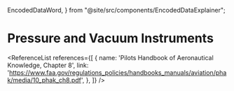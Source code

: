   EncodedDataWord,
} from "@site/src/components/EncodedDataExplainer";

# Pressure and Vacuum Instruments

<ReferenceList references={[
  {
    name: 'Pilots Handbook of Aeronautical Knowledge, Chapter 8',
    link: 'https://www.faa.gov/regulations_policies/handbooks_manuals/aviation/phak/media/10_phak_ch8.pdf',
  },
]} />
